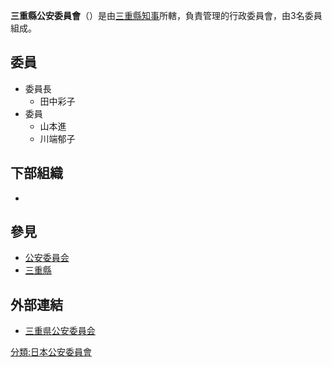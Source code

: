 {{primarysources}}
{{Infobox Govt Agency
  | agency_name     = 三重縣公安委員會
  | nativename      = {{lang|ja|三重県公安委員会}}{{ja}}<br>{{lang|ja|みえけんこうあんいいんかい}}
  | nativename_r    = Mie Prefectural Public Safety Commission{{en}}
  | jurisdiction    = [[File:Flag_of_Mie_Prefecture.svg|20px]] [[三重縣|三重縣]]
  | seal            = 
  | seal_width      = 
  | seal_caption    = 
  | logo            = 
  | logo_width      = 
  | logo_caption    = 
  | formed          = 
  | preceding1      = 
  | preceding2      =
  | dissolved       = 
  | superseding     = 
  | employees       = 3人
  | budget          = 
  | minister1_name  = 
  | minister1_pfo   = 
  | minister2_name  = 
  | minister2_pfo   =
  | chief1_title    = 委員長
  | chief1          = 田中彩子
  | chief2_title    = 
  | chief2          = 
  | chief3_title    = 
  | chief3          = 
  | parent_agency   = [[三重縣知事|三重縣知事]]
  | child1_agency   = {{link-jp|三重縣警察|三重県警察|三重縣警察}}
  | child2_agency   = 
  | child3_agency   = 
  | child4_agency   = 
  | child5_agency   = 
  | child6_agency   = 
  | child7_agency   = 
  | child8_agency   = 
  | child9_agency   = 
  | keydocument1    = 
  | keydocument2    =
  | picture         = Mie Prefecture Police Head Office 2011.jpg
  | picture_width   = 250px
  | picture_caption = 三重縣警察本部
  | headquarters    = {{JPN}}<br/>[[三重縣|三重縣]][[津市_(日本)|津市]]榮町1-100
  | website         = [http://www.police.pref.mie.jp/public_safety/index.html 三重県公安委員会]
  | footnotes       = 
}}
'''三重縣公安委員會'''（{{jpn|j=三重県公安委員会|hg=みえけんこうあんいいんかい|rm=Mieken Kō'an-i'inkai}}）是由[[三重縣知事|三重縣知事]]所轄，負責管理{{link-jp|三重縣警察|三重県警察|三重縣警察}}的行政委員會，由3名委員組成。

== 委員 ==
*委員長
**田中彩子
*委員
**山本進
**川端郁子

== 下部組織 ==
*{{link-jp|三重縣警察|三重県警察|三重縣警察}}

== 參見 ==
*[[公安委員会|公安委員会]]
*[[三重縣|三重縣]]

== 外部連結 ==
*[http://www.police.pref.mie.jp/public_safety/index.html 三重県公安委員会]{{Wayback|url=http://www.police.pref.mie.jp/public_safety/index.html |date=20161201071107 }}
{{日本都道府縣公安委員會}}
[[分類:日本公安委員會|分類:日本公安委員會]]